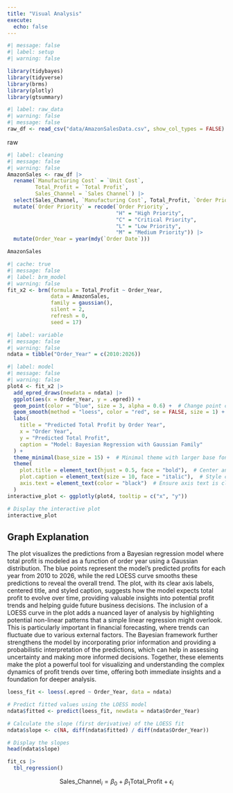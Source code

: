 ```yaml
---
title: "Visual Analysis"
execute: 
  echo: false
---
```


```r
#| message: false
#| label: setup
#| warning: false

library(tidybayes)
library(tidyverse)
library(brms)
library(plotly)
library(gtsummary)
```

```r
#| label: raw_data
#| warning: false
#| message: false
raw_df <- read_csv("data/AmazonSalesData.csv", show_col_types = FALSE)
```
raw
```r
#| label: cleaning
#| message: false
#| warning: false
AmazonSales <- raw_df |>
  rename(`Manufacturing Cost` = `Unit Cost`,
         Total_Profit = `Total Profit`,
         Sales_Channel = `Sales Channel`) |>
  select(Sales_Channel, `Manufacturing Cost`, Total_Profit, `Order Priority`, `Order Date`) |> 
  mutate(`Order Priority` = recode(`Order Priority`,
                                   "H" = "High Priority",
                                   "C" = "Critical Priority",
                                   "L" = "Low Priority",
                                   "M" = "Medium Priority")) |>
  mutate(Order_Year = year(mdy(`Order Date`)))

AmazonSales
```

```r
#| cache: true
#| message: false
#| label: brm_model
#| warning: false
fit_x2 <- brm(formula = Total_Profit ~ Order_Year,
              data = AmazonSales,
              family = gaussian(),
              silent = 2,
              refresh = 0,
              seed = 17)
```

```r
#| label: variable
#| message: false
#| warning: false
ndata = tibble("Order_Year" = c(2010:2026))
```

```r
#| label: model
#| message: false
#| warning: false
plot4 <- fit_x2 |>
  add_epred_draws(newdata = ndata) |>
  ggplot(aes(x = Order_Year, y = .epred)) +
  geom_point(color = "blue", size = 3, alpha = 0.6) +  # Change point color and size
  geom_smooth(method = "loess", color = "red", se = FALSE, size = 1) +  # Smooth line customization
  labs(
    title = "Predicted Total Profit by Order Year",
    x = "Order Year",
    y = "Predicted Total Profit",
    caption = "Model: Bayesian Regression with Gaussian Family"
  ) +
  theme_minimal(base_size = 15) +  # Minimal theme with larger base font size
  theme(
    plot.title = element_text(hjust = 0.5, face = "bold"),  # Center and bold title
    plot.caption = element_text(size = 10, face = "italic"),  # Style caption
    axis.text = element_text(color = "black")  # Ensure axis text is clear
  )
interactive_plot <- ggplotly(plot4, tooltip = c("x", "y"))

# Display the interactive plot
interactive_plot
```

## Graph Explanation
The plot visualizes the predictions from a Bayesian regression model where total profit is modeled as a function of order year using a Gaussian distribution. The blue points represent the model's predicted profits for each year from 2010 to 2026, while the red LOESS curve smooths these predictions to reveal the overall trend. The plot, with its clear axis labels, centered title, and styled caption, suggests how the model expects total profit to evolve over time, providing valuable insights into potential profit trends and helping guide future business decisions.
\n
\n
The inclusion of a LOESS curve in the plot adds a nuanced layer of analysis by highlighting potential non-linear patterns that a simple linear regression might overlook. This is particularly important in financial forecasting, where trends can fluctuate due to various external factors. The Bayesian framework further strengthens the model by incorporating prior information and providing a probabilistic interpretation of the predictions, which can help in assessing uncertainty and making more informed decisions. Together, these elements make the plot a powerful tool for visualizing and understanding the complex dynamics of profit trends over time, offering both immediate insights and a foundation for deeper analysis.

```r
loess_fit <- loess(.epred ~ Order_Year, data = ndata)

# Predict fitted values using the LOESS model
ndata$fitted <- predict(loess_fit, newdata = ndata$Order_Year)

# Calculate the slope (first derivative) of the LOESS fit
ndata$slope <- c(NA, diff(ndata$fitted) / diff(ndata$Order_Year))

# Display the slopes
head(ndata$slope)
```

```r
fit_cs |>
  tbl_regression()
```

$$
\text{Sales_Channel}_i = \beta_0 + \beta_1\text{Total_Profit} + \epsilon_i
$$


